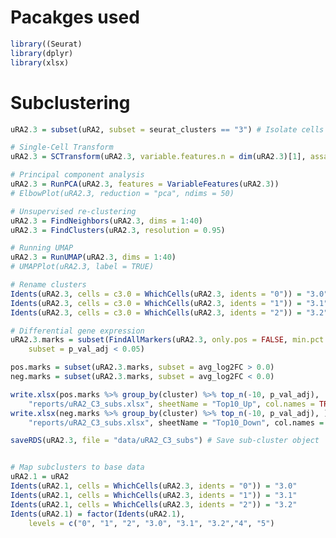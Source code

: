 # Pacakges used
```r
library((Seurat)
library(dplyr)
library(xlsx)
```

# Subclustering
```r
uRA2.3 = subset(uRA2, subset = seurat_clusters == "3") # Isolate cells in cluster 3

# Single-Cell Transform
uRA2.3 = SCTransform(uRA2.3, variable.features.n = dim(uRA2.3)[1], assay = "RNA")

# Principal component analysis
uRA2.3 = RunPCA(uRA2.3, features = VariableFeatures(uRA2.3))
# ElbowPlot(uRA2.3, reduction = "pca", ndims = 50)

# Unsupervised re-clustering
uRA2.3 = FindNeighbors(uRA2.3, dims = 1:40)
uRA2.3 = FindClusters(uRA2.3, resolution = 0.95)

# Running UMAP
uRA2.3 = RunUMAP(uRA2.3, dims = 1:40)
# UMAPPlot(uRA2.3, label = TRUE)

# Rename clusters
Idents(uRA2.3, cells = c3.0 = WhichCells(uRA2.3, idents = "0")) = "3.0"
Idents(uRA2.3, cells = c3.0 = WhichCells(uRA2.3, idents = "1")) = "3.1"
Idents(uRA2.3, cells = c3.0 = WhichCells(uRA2.3, idents = "2")) = "3.2"

# Differential gene expression
uRA2.3.marks = subset(FindAllMarkers(uRA2.3, only.pos = FALSE, min.pct = 0.25), 
	subset = p_val_adj < 0.05)

pos.marks = subset(uRA2.3.marks, subset = avg_log2FC > 0.0)
neg.marks = subset(uRA2.3.marks, subset = avg_log2FC < 0.0)

write.xlsx(pos.marks %>% group_by(cluster) %>% top_n(-10, p_val_adj), 
	"reports/uRA2_C3_subs.xlsx", sheetName = "Top10_Up", col.names = TRUE, row.names = FALSE)
write.xlsx(neg.marks %>% group_by(cluster) %>% top_n(-10, p_val_adj), )
	"reports/uRA2_C3_subs.xlsx", sheetName = "Top10_Down", col.names = TRUE, row.names = FALSE, append = TRUE)

saveRDS(uRA2.3, file = "data/uRA2_C3_subs") # Save sub-cluster object


# Map subclusters to base data
uRA2.1 = uRA2
Idents(uRA2.1, cells = WhichCells(uRA2.3, idents = "0")) = "3.0"
Idents(uRA2.1, cells = WhichCells(uRA2.3, idents = "1")) = "3.1"
Idents(uRA2.1, cells = WhichCells(uRA2.3, idents = "2")) = "3.2"
Idents(uRA2.1) = factor(Idents(uRA2.1), 
	levels = c("0", "1", "2", "3.0", "3.1", "3.2","4", "5")
```
